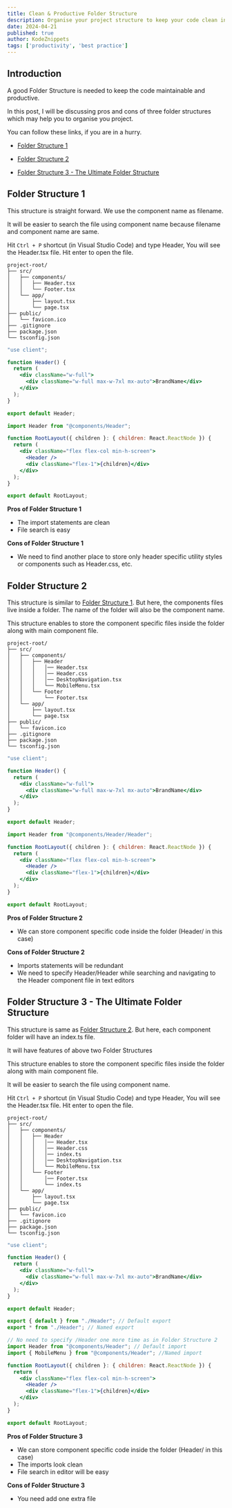 ```yaml
---
title: Clean & Productive Folder Structure
description: Organise your project structure to keep your code clean in import statements and enable accessibility while searching files in Text Editor.
date: 2024-04-21
published: true
author: KodeZnippets
tags: ['productivity', 'best practice']
---
```


## Introduction

A good Folder Structure is needed to keep the code maintainable and productive.

In this post, I will be discussing pros and cons of three folder structures which may help you to organise you project.

You can follow these links, if you are in a hurry.

- [Folder Structure 1](#folder-structure-1)

- [Folder Structure 2](#folder-structure-2)

- [Folder Structure 3 - The Ultimate Folder Structure](#folder-structure-3---the-ultimate-folder-structure)

## Folder Structure 1

This structure is straight forward. We use the component name as filename.

It will be easier to search the file using component name because filename and component name are same.

Hit `Ctrl + P` shortcut (in Visual Studio Code) and type Header, You will see the Header.tsx file. Hit enter to open the file.

```plaintext {4-5}
project-root/
├── src/
│   ├── components/
│   │   ├── Header.tsx
│   │   └── Footer.tsx
│   └── app/
│       ├── layout.tsx
│       └── page.tsx
├── public/
│   └── favicon.ico
├── .gitignore
├── package.json
└── tsconfig.json
```

```jsx showLineNumbers title="src/components/Header.tsx"
"use client";

function Header() {
  return (
    <div className="w-full">
      <div className="w-full max-w-7xl mx-auto">BrandName</div>
    </div>
  );
}

export default Header;
```

```jsx {1} showLineNumbers title="src/app/layout.tsx"
import Header from "@components/Header";

function RootLayout({ children }: { children: React.ReactNode }) {
  return (
    <div className="flex flex-col min-h-screen">
      <Header />
      <div className="flex-1">{children}</div>
    </div>
  );
}

export default RootLayout;
```

**Pros of Folder Structure 1**

- The import statements are clean
- File search is easy

**Cons of Folder Structure 1**

- We need to find another place to store only header specific utility styles or components such as Header.css, etc.

## Folder Structure 2

This structure is similar to [Folder Structure 1](#folder-structure-1). But here, the components files live inside a folder. The name of the folder will also be the component name.

This structure enables to store the component specific files inside the folder along with main component file.

```plaintext {4-8}
project-root/
├── src/
│   ├── components/
│   │   ├── Header
│   │   │   │── Header.tsx
│   │   │   │── Header.css
│   │   │   │── DesktopNavigation.tsx
│   │   │   └── MobileMenu.tsx
│   │   └── Footer
│   │       └── Footer.tsx
│   └── app/
│       ├── layout.tsx
│       └── page.tsx
├── public/
│   └── favicon.ico
├── .gitignore
├── package.json
└── tsconfig.json
```

```jsx showLineNumbers title="src/components/Header.tsx"
"use client";

function Header() {
  return (
    <div className="w-full">
      <div className="w-full max-w-7xl mx-auto">BrandName</div>
    </div>
  );
}

export default Header;
```

```jsx {1} showLineNumbers title="src/app/layout.tsx"
import Header from "@components/Header/Header";

function RootLayout({ children }: { children: React.ReactNode }) {
  return (
    <div className="flex flex-col min-h-screen">
      <Header />
      <div className="flex-1">{children}</div>
    </div>
  );
}

export default RootLayout;
```

**Pros of Folder Structure 2**

- We can store component specific code inside the folder (Header/ in this case)

**Cons of Folder Structure 2**

- Imports statements will be redundant
- We need to specify Header/Header while searching and navigating to the Header component file in text editors

## Folder Structure 3 - The Ultimate Folder Structure

This structure is same as [Folder Structure 2](#folder-structure-2). But here, each component folder will have an index.ts file.

It will have features of above two Folder Structures

This structure enables to store the component specific files inside the folder along with main component file.

It will be easier to search the file using component name.

Hit `Ctrl + P` shortcut (in Visual Studio Code) and type Header, You will see the Header.tsx file. Hit enter to open the file.

```plaintext {7,12}
project-root/
├── src/
│   ├── components/
│   │   ├── Header
│   │   │   │── Header.tsx
│   │   │   │── Header.css
│   │   │   │── index.ts
│   │   │   │── DesktopNavigation.tsx
│   │   │   └── MobileMenu.tsx
│   │   └── Footer
│   │       │── Footer.tsx
│   │       └── index.ts
│   └── app/
│       ├── layout.tsx
│       └── page.tsx
├── public/
│   └── favicon.ico
├── .gitignore
├── package.json
└── tsconfig.json
```

```jsx showLineNumbers title="Header.tsx"
"use client";

function Header() {
  return (
    <div className="w-full">
      <div className="w-full max-w-7xl mx-auto">BrandName</div>
    </div>
  );
}

export default Header;
```

```jsx {1,2} showLineNumbers title="src/components/Header/index.tsx"
export { default } from "./Header"; // Default export
export * from "./Header"; // Named export
```

```jsx {1, 2} showLineNumbers title="src/layout.tsx"
// No need to specify /Header one more time as in Folder Structure 2
import Header from "@components/Header"; // Default import
import { MobileMenu } from "@components/Header"; //Named import

function RootLayout({ children }: { children: React.ReactNode }) {
  return (
    <div className="flex flex-col min-h-screen">
      <Header />
      <div className="flex-1">{children}</div>
    </div>
  );
}

export default RootLayout;
```

**Pros of Folder Structure 3**

- We can store component specific code inside the folder (Header/ in this case)
- The imports look clean
- File search in editor will be easy

**Cons of Folder Structure 3**

- You need add one extra file
